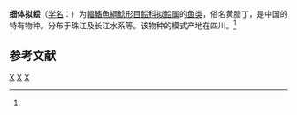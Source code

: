 {{Speciesbox
| status = NE
| status_system = IUCN3.1
| genus = Pseudobagrus
| species = pratti
| authority = [[阿尔伯特·甘瑟|Günther]], 1892<ref name='id6614'>{{cite web| url =http://www.bioinfo.cn/db05/BjdwSpecies.php?action=view&id=6614| title =细体拟鲿| work =《中国动物物种编目数据库》| publisher =中国科学院微生物研究所| author =中国科学院动物研究所| accessdate =2009-04-11| deadurl =yes| archiveurl =https://web.archive.org/web/20160305105008/http://www.bioinfo.cn/db05/BjdwSpecies.php?action=view&id=6614| archivedate =2016-03-05}}</ref>
| synonyms = *''Macrones pratti'', Günther, 1892
*''Liocassis emarginatus'', Regan, 1913
*''Leiocassis emarginatus'', Regan, 1913
}}

'''细体拟鲿'''（[[学名|学名]]：{{lang|la|''Pseudobagrus pratti''}}）为[[輻鰭魚綱|輻鰭魚綱]][[鯰形目|鯰形目]][[鲿科|鲿科]][[拟鲿属|拟鲿属]]的[[鱼类|鱼类]]，俗名黄腊丁，是中国的特有物种。分布于珠江及长江水系等。该物种的模式产地在四川。<ref name='id6614'/>

== 参考文献 ==
{{reflist}}

{{Taxonbar|from=Q2892774}}

[[Category:拟鲿属|X]]
[[Category:中國特有植物|X]]
[[Category:1892年描述的鱼类|X]]